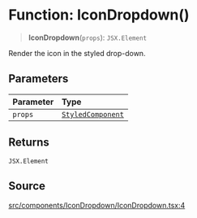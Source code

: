 # Function: IconDropdown()

> **IconDropdown**(`props`): `JSX.Element`

Render the icon in the styled drop-down.

## Parameters

| Parameter | Type |
| :------ | :------ |
| `props` | [`StyledComponent`](/api/latest/type-aliases/StyledComponent.mdx) |

## Returns

`JSX.Element`

## Source

[src/components/IconDropdown/IconDropdown.tsx:4](https://github.com/gpbl/react-day-picker/blob/6515ed496/src/components/IconDropdown/IconDropdown.tsx#L4)
